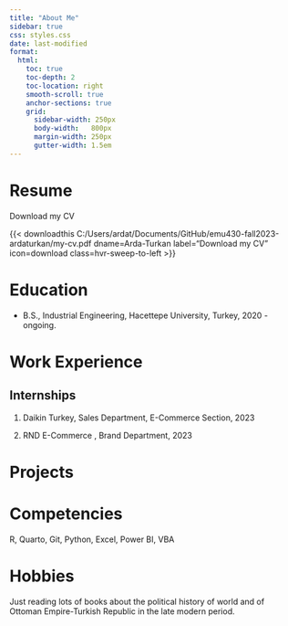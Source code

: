 ```yaml
---
title: "About Me"
sidebar: true
css: styles.css
date: last-modified
format:
  html:
    toc: true
    toc-depth: 2
    toc-location: right
    smooth-scroll: true
    anchor-sections: true
    grid: 
      sidebar-width: 250px
      body-width:	800px
      margin-width: 250px
      gutter-width: 1.5em
---
```


# Resume

Download my CV

{{< downloadthis C:/Users/ardat/Documents/GitHub/emu430-fall2023-ardaturkan/my-cv.pdf dname=Arda-Turkan label="Download my CV" icon=download class=hvr-sweep-to-left >}}

# Education

-   B.S., Industrial Engineering, Hacettepe University, Turkey, 2020 - ongoing.

# Work Experience

## Internships

1.  Daikin Turkey, Sales Department, E-Commerce Section, 2023

2.  RND E-Commerce , Brand Department, 2023

# Projects

# Competencies

R, Quarto, Git, Python, Excel, Power BI, VBA

# Hobbies

Just reading lots of books about the political history of world and of Ottoman Empire-Turkish Republic in the late modern period.
